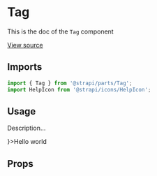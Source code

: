 <!--- Tag.stories.mdx --->


<Meta
  title="Design System/Molecules/Tag"
  component={Tag}
/>

# Tag

This is the doc of the `Tag` component

[View source](https://github.com/strapi/parts/tree/develop/packages/strapi-parts/src/Tag)

## Imports

```js
import { Tag } from '@strapi/parts/Tag';
import HelpIcon from '@strapi/icons/HelpIcon';
```

## Usage

Description...

<Canvas>
  <Story name="base">
    <Tag icon={<HelpIcon aria-hidden={true} />}>Hello world</Tag>
  </Story>
</Canvas>


## Props

<ArgsTable of={Tag} />
